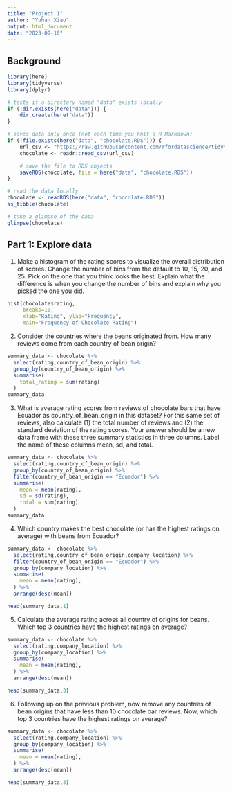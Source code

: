 ```yaml
---
title: "Project 1"
author: "Yuhan Xiao"
output: html_document
date: "2023-09-16"
---
```


## Background

```r
library(here)
library(tidyverse)
library(dplyr)

# tests if a directory named "data" exists locally
if (!dir.exists(here("data"))) {
    dir.create(here("data"))
}

# saves data only once (not each time you knit a R Markdown)
if (!file.exists(here("data", "chocolate.RDS"))) {
    url_csv <- "https://raw.githubusercontent.com/rfordatascience/tidytuesday/master/data/2022/2022-01-18/chocolate.csv"
    chocolate <- readr::read_csv(url_csv)

    # save the file to RDS objects
    saveRDS(chocolate, file = here("data", "chocolate.RDS"))
}

# read the data locally
chocolate <- readRDS(here("data", "chocolate.RDS"))
as_tibble(chocolate)

# take a glimpse of the data
glimpse(chocolate)
```

## Part 1: Explore data

1. Make a histogram of the rating scores to visualize the overall distribution of scores. Change the number of bins from the default to 10, 15, 20, and 25. Pick on the one that you think looks the best. Explain what the difference is when you change the number of bins and explain why you picked the one you did.

```r
hist(chocolate$rating, 
     breaks=10,
     xlab="Rating", ylab="Frequency", 
     main="Frequency of Chocolate Rating")
```

2. Consider the countries where the beans originated from. How many reviews come from each country of bean origin?
```r
summary_data <- chocolate %>%
  select(rating,country_of_bean_origin) %>%
  group_by(country_of_bean_origin) %>%
  summarise(
    total_rating = sum(rating)
  )
summary_data
```

3. What is average rating scores from reviews of chocolate bars that have Ecuador as country_of_bean_origin in this dataset? For this same set of reviews, also calculate (1) the total number of reviews and (2) the standard deviation of the rating scores. Your answer should be a new data frame with these three summary statistics in three columns. Label the name of these columns mean, sd, and total.

```r
summary_data <- chocolate %>%
  select(rating,country_of_bean_origin) %>%
  group_by(country_of_bean_origin) %>%
  filter(country_of_bean_origin == "Ecuador") %>%
  summarise(
    mean = mean(rating),
    sd = sd(rating),
    total = sum(rating)
  )
summary_data
```

4. Which country makes the best chocolate (or has the highest ratings on average) with beans from Ecuador?

```r
summary_data <- chocolate %>%
  select(rating,country_of_bean_origin,company_location) %>%
  filter(country_of_bean_origin == "Ecuador") %>%
  group_by(company_location) %>%
  summarise(
    mean = mean(rating),
  ) %>%
  arrange(desc(mean))

head(summary_data,1)
```

5. Calculate the average rating across all country of origins for beans. Which top 3 countries have the highest ratings on average?

```r
summary_data <- chocolate %>%
  select(rating,company_location) %>%
  group_by(company_location) %>%
  summarise(
    mean = mean(rating),
  ) %>%
  arrange(desc(mean))

head(summary_data,3)
```

6. Following up on the previous problem, now remove any countries of bean origins that have less than 10 chocolate bar reviews. Now, which top 3 countries have the highest ratings on average?

```r
summary_data <- chocolate %>%
  select(rating,company_location) %>%
  group_by(company_location) %>%
  summarise(
    mean = mean(rating),
  ) %>%
  arrange(desc(mean))

head(summary_data,3)
```
